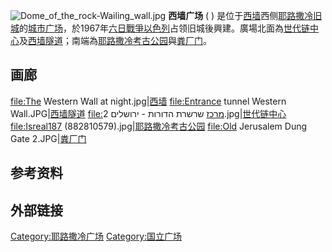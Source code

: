 {{unreferenced|time=2018-07-07T03:33:54+00:00}}
{{Coord|31|46|35.33|N|35|14|1.20|E|region:IL_type:mountain|display=title}}

[[File:Dome_of_the_rock-Wailing_wall.jpg|thumb]]
'''西墙广场''' ({{lang-en|'''Western Wall Plaza'''}} {{lang-he|'''רחבת הכותל המערבי'''}}) 是位于[[西墙|西墙]]西侧[[耶路撒冷旧城|耶路撒冷旧城]]的[[城市广场|城市广场]]，於1967年[[六日戰爭|六日戰爭]][[以色列|以色列]]占领旧城後興建。廣場北面為[[世代链中心|世代链中心]]及[[西墙隧道|西墙隧道]]；南端為[[耶路撒冷考古公园|耶路撒冷考古公园]]與[[粪厂门|粪厂门]]。

== 画廊 ==
<gallery>
file:The Western Wall at night.jpg|[[西墙|西墙]]
file:Entrance tunnel Western Wall.JPG|[[西墙隧道|西墙隧道]]
file:מרכז שרשרת הדורות - ירושלים 2.jpg|[[世代链中心|世代链中心]]
file:Isreal187 (882810579).jpg|[[耶路撒冷考古公园|耶路撒冷考古公园]]
file:Old Jerusalem Dung Gate 2.JPG|[[粪厂门|粪厂门]]
</gallery>

== 参考资料 ==
{{reflist}}

== 外部链接 ==
{{Commonscat|Western Wall Plaza}}

[[Category:耶路撒冷广场|Category:耶路撒冷广场]]
[[Category:国立广场|Category:国立广场]]